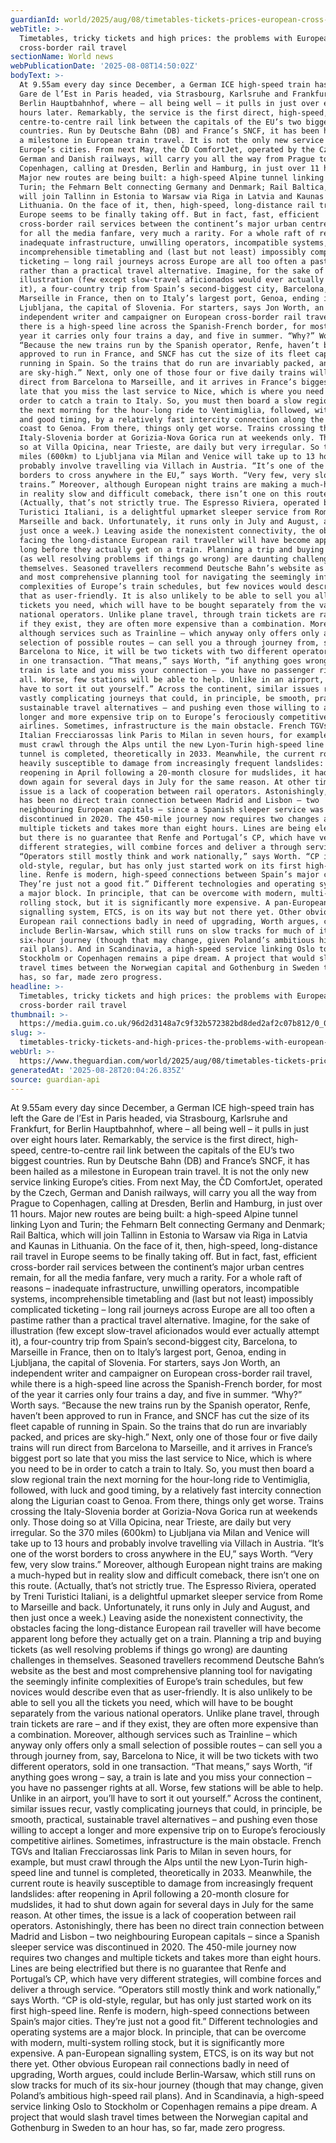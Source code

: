 ```yaml
---
guardianId: world/2025/aug/08/timetables-tickets-prices-european-cross-border-rail-travel
webTitle: >-
  Timetables, tricky tickets and high prices: the problems with European
  cross-border rail travel
sectionName: World news
webPublicationDate: '2025-08-08T14:50:02Z'
bodyText: >-
  At 9.55am every day since December, a German ICE high-speed train has left the
  Gare de l’Est in Paris headed, via Strasbourg, Karlsruhe and Frankfurt, for
  Berlin Hauptbahnhof, where – all being well – it pulls in just over eight
  hours later. Remarkably, the service is the first direct, high-speed,
  centre-to-centre rail link between the capitals of the EU’s two biggest
  countries. Run by Deutsche Bahn (DB) and France’s SNCF, it has been hailed as
  a milestone in European train travel. It is not the only new service linking
  Europe’s cities. From next May, the ČD ComfortJet, operated by the Czech,
  German and Danish railways, will carry you all the way from Prague to
  Copenhagen, calling at Dresden, Berlin and Hamburg, in just over 11 hours.
  Major new routes are being built: a high-speed Alpine tunnel linking Lyon and
  Turin; the Fehmarn Belt connecting Germany and Denmark; Rail Baltica, which
  will join Tallinn in Estonia to Warsaw via Riga in Latvia and Kaunas in
  Lithuania. On the face of it, then, high-speed, long-distance rail travel in
  Europe seems to be finally taking off. But in fact, fast, efficient
  cross-border rail services between the continent’s major urban centres remain,
  for all the media fanfare, very much a rarity. For a whole raft of reasons –
  inadequate infrastructure, unwilling operators, incompatible systems,
  incomprehensible timetabling and (last but not least) impossibly complicated
  ticketing – long rail journeys across Europe are all too often a pastime
  rather than a practical travel alternative. Imagine, for the sake of
  illustration (few except slow-travel aficionados would ever actually attempt
  it), a four-country trip from Spain’s second-biggest city, Barcelona, to
  Marseille in France, then on to Italy’s largest port, Genoa, ending in
  Ljubljana, the capital of Slovenia. For starters, says Jon Worth, an
  independent writer and campaigner on European cross-border rail travel, while
  there is a high-speed line across the Spanish-French border, for most of the
  year it carries only four trains a day, and five in summer. “Why?” Worth says.
  “Because the new trains run by the Spanish operator, Renfe, haven’t been
  approved to run in France, and SNCF has cut the size of its fleet capable of
  running in Spain. So the trains that do run are invariably packed, and prices
  are sky-high.” Next, only one of those four or five daily trains will run
  direct from Barcelona to Marseille, and it arrives in France’s biggest port so
  late that you miss the last service to Nice, which is where you need to be in
  order to catch a train to Italy. So, you must then board a slow regional train
  the next morning for the hour-long ride to Ventimiglia, followed, with luck
  and good timing, by a relatively fast intercity connection along the Ligurian
  coast to Genoa. From there, things only get worse. Trains crossing the
  Italy-Slovenia border at Gorizia-Nova Gorica run at weekends only. Those doing
  so at Villa Opicina, near Trieste, are daily but very irregular. So the 370
  miles (600km) to Ljubljana via Milan and Venice will take up to 13 hours and
  probably involve travelling via Villach in Austria. “It’s one of the worst
  borders to cross anywhere in the EU,” says Worth. “Very few, very slow
  trains.” Moreover, although European night trains are making a much-hyped but
  in reality slow and difficult comeback, there isn’t one on this route.
  (Actually, that’s not strictly true. The Espresso Riviera, operated by Treni
  Turistici Italiani, is a delightful upmarket sleeper service from Rome to
  Marseille and back. Unfortunately, it runs only in July and August, and then
  just once a week.) Leaving aside the nonexistent connectivity, the obstacles
  facing the long-distance European rail traveller will have become apparent
  long before they actually get on a train. Planning a trip and buying tickets
  (as well resolving problems if things go wrong) are daunting challenges in
  themselves. Seasoned travellers recommend Deutsche Bahn’s website as the best
  and most comprehensive planning tool for navigating the seemingly infinite
  complexities of Europe’s train schedules, but few novices would describe even
  that as user-friendly. It is also unlikely to be able to sell you all the
  tickets you need, which will have to be bought separately from the various
  national operators. Unlike plane travel, through train tickets are rare – and
  if they exist, they are often more expensive than a combination. Moreover,
  although services such as Trainline – which anyway only offers only a small
  selection of possible routes – can sell you a through journey from, say,
  Barcelona to Nice, it will be two tickets with two different operators, sold
  in one transaction. “That means,” says Worth, “if anything goes wrong – say, a
  train is late and you miss your connection – you have no passenger rights at
  all. Worse, few stations will be able to help. Unlike in an airport, you’ll
  have to sort it out yourself.” Across the continent, similar issues recur,
  vastly complicating journeys that could, in principle, be smooth, practical,
  sustainable travel alternatives – and pushing even those willing to accept a
  longer and more expensive trip on to Europe’s ferociously competitive
  airlines. Sometimes, infrastructure is the main obstacle. French TGVs and
  Italian Frecciarossas link Paris to Milan in seven hours, for example, but
  must crawl through the Alps until the new Lyon-Turin high-speed line and
  tunnel is completed, theoretically in 2033. Meanwhile, the current route is
  heavily susceptible to damage from increasingly frequent landslides: after
  reopening in April following a 20-month closure for mudslides, it had to shut
  down again for several days in July for the same reason. At other times, the
  issue is a lack of cooperation between rail operators. Astonishingly, there
  has been no direct train connection between Madrid and Lisbon – two
  neighbouring European capitals – since a Spanish sleeper service was
  discontinued in 2020. The 450-mile journey now requires two changes and
  multiple tickets and takes more than eight hours. Lines are being electrified
  but there is no guarantee that Renfe and Portugal’s CP, which have very
  different strategies, will combine forces and deliver a through service.
  “Operators still mostly think and work nationally,” says Worth. “CP is
  old-style, regular, but has only just started work on its first high-speed
  line. Renfe is modern, high-speed connections between Spain’s major cities.
  They’re just not a good fit.” Different technologies and operating systems are
  a major block. In principle, that can be overcome with modern, multi-system
  rolling stock, but it is significantly more expensive. A pan-European
  signalling system, ETCS, is on its way but not there yet. Other obvious
  European rail connections badly in need of upgrading, Worth argues, could
  include Berlin-Warsaw, which still runs on slow tracks for much of its
  six-hour journey (though that may change, given Poland’s ambitious high-speed
  rail plans). And in Scandinavia, a high-speed service linking Oslo to
  Stockholm or Copenhagen remains a pipe dream. A project that would slash
  travel times between the Norwegian capital and Gothenburg in Sweden to an hour
  has, so far, made zero progress.
headline: >-
  Timetables, tricky tickets and high prices: the problems with European
  cross-border rail travel
thumbnail: >-
  https://media.guim.co.uk/96d2d3148a7c9f32b572382bd8ded2af2c07b812/0_0_6142_4912/500.jpg
slug: >-
  timetables-tricky-tickets-and-high-prices-the-problems-with-european-cross-border-rail-travel
webUrl: >-
  https://www.theguardian.com/world/2025/aug/08/timetables-tickets-prices-european-cross-border-rail-travel
generatedAt: '2025-08-28T20:04:26.835Z'
source: guardian-api
---
```

At 9.55am every day since December, a German ICE high-speed train has left the Gare de l’Est in Paris headed, via Strasbourg, Karlsruhe and Frankfurt, for Berlin Hauptbahnhof, where – all being well – it pulls in just over eight hours later. Remarkably, the service is the first direct, high-speed, centre-to-centre rail link between the capitals of the EU’s two biggest countries. Run by Deutsche Bahn (DB) and France’s SNCF, it has been hailed as a milestone in European train travel. It is not the only new service linking Europe’s cities. From next May, the ČD ComfortJet, operated by the Czech, German and Danish railways, will carry you all the way from Prague to Copenhagen, calling at Dresden, Berlin and Hamburg, in just over 11 hours. Major new routes are being built: a high-speed Alpine tunnel linking Lyon and Turin; the Fehmarn Belt connecting Germany and Denmark; Rail Baltica, which will join Tallinn in Estonia to Warsaw via Riga in Latvia and Kaunas in Lithuania. On the face of it, then, high-speed, long-distance rail travel in Europe seems to be finally taking off. But in fact, fast, efficient cross-border rail services between the continent’s major urban centres remain, for all the media fanfare, very much a rarity. For a whole raft of reasons – inadequate infrastructure, unwilling operators, incompatible systems, incomprehensible timetabling and (last but not least) impossibly complicated ticketing – long rail journeys across Europe are all too often a pastime rather than a practical travel alternative. Imagine, for the sake of illustration (few except slow-travel aficionados would ever actually attempt it), a four-country trip from Spain’s second-biggest city, Barcelona, to Marseille in France, then on to Italy’s largest port, Genoa, ending in Ljubljana, the capital of Slovenia. For starters, says Jon Worth, an independent writer and campaigner on European cross-border rail travel, while there is a high-speed line across the Spanish-French border, for most of the year it carries only four trains a day, and five in summer. “Why?” Worth says. “Because the new trains run by the Spanish operator, Renfe, haven’t been approved to run in France, and SNCF has cut the size of its fleet capable of running in Spain. So the trains that do run are invariably packed, and prices are sky-high.” Next, only one of those four or five daily trains will run direct from Barcelona to Marseille, and it arrives in France’s biggest port so late that you miss the last service to Nice, which is where you need to be in order to catch a train to Italy. So, you must then board a slow regional train the next morning for the hour-long ride to Ventimiglia, followed, with luck and good timing, by a relatively fast intercity connection along the Ligurian coast to Genoa. From there, things only get worse. Trains crossing the Italy-Slovenia border at Gorizia-Nova Gorica run at weekends only. Those doing so at Villa Opicina, near Trieste, are daily but very irregular. So the 370 miles (600km) to Ljubljana via Milan and Venice will take up to 13 hours and probably involve travelling via Villach in Austria. “It’s one of the worst borders to cross anywhere in the EU,” says Worth. “Very few, very slow trains.” Moreover, although European night trains are making a much-hyped but in reality slow and difficult comeback, there isn’t one on this route. (Actually, that’s not strictly true. The Espresso Riviera, operated by Treni Turistici Italiani, is a delightful upmarket sleeper service from Rome to Marseille and back. Unfortunately, it runs only in July and August, and then just once a week.) Leaving aside the nonexistent connectivity, the obstacles facing the long-distance European rail traveller will have become apparent long before they actually get on a train. Planning a trip and buying tickets (as well resolving problems if things go wrong) are daunting challenges in themselves. Seasoned travellers recommend Deutsche Bahn’s website as the best and most comprehensive planning tool for navigating the seemingly infinite complexities of Europe’s train schedules, but few novices would describe even that as user-friendly. It is also unlikely to be able to sell you all the tickets you need, which will have to be bought separately from the various national operators. Unlike plane travel, through train tickets are rare – and if they exist, they are often more expensive than a combination. Moreover, although services such as Trainline – which anyway only offers only a small selection of possible routes – can sell you a through journey from, say, Barcelona to Nice, it will be two tickets with two different operators, sold in one transaction. “That means,” says Worth, “if anything goes wrong – say, a train is late and you miss your connection – you have no passenger rights at all. Worse, few stations will be able to help. Unlike in an airport, you’ll have to sort it out yourself.” Across the continent, similar issues recur, vastly complicating journeys that could, in principle, be smooth, practical, sustainable travel alternatives – and pushing even those willing to accept a longer and more expensive trip on to Europe’s ferociously competitive airlines. Sometimes, infrastructure is the main obstacle. French TGVs and Italian Frecciarossas link Paris to Milan in seven hours, for example, but must crawl through the Alps until the new Lyon-Turin high-speed line and tunnel is completed, theoretically in 2033. Meanwhile, the current route is heavily susceptible to damage from increasingly frequent landslides: after reopening in April following a 20-month closure for mudslides, it had to shut down again for several days in July for the same reason. At other times, the issue is a lack of cooperation between rail operators. Astonishingly, there has been no direct train connection between Madrid and Lisbon – two neighbouring European capitals – since a Spanish sleeper service was discontinued in 2020. The 450-mile journey now requires two changes and multiple tickets and takes more than eight hours. Lines are being electrified but there is no guarantee that Renfe and Portugal’s CP, which have very different strategies, will combine forces and deliver a through service. “Operators still mostly think and work nationally,” says Worth. “CP is old-style, regular, but has only just started work on its first high-speed line. Renfe is modern, high-speed connections between Spain’s major cities. They’re just not a good fit.” Different technologies and operating systems are a major block. In principle, that can be overcome with modern, multi-system rolling stock, but it is significantly more expensive. A pan-European signalling system, ETCS, is on its way but not there yet. Other obvious European rail connections badly in need of upgrading, Worth argues, could include Berlin-Warsaw, which still runs on slow tracks for much of its six-hour journey (though that may change, given Poland’s ambitious high-speed rail plans). And in Scandinavia, a high-speed service linking Oslo to Stockholm or Copenhagen remains a pipe dream. A project that would slash travel times between the Norwegian capital and Gothenburg in Sweden to an hour has, so far, made zero progress.
